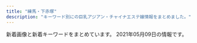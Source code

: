 ```yaml
---
title: "練馬・下赤塚"
description: "キーワード別にの巨乳アジアン・チャイナエステ嬢情報をまとめました。"
---
```


新着画像と新着キーワードをまとめています。
2021年05月09日の情報です。

<DmmAffiliateIns />
<KeywordTable
  shops={
    [
    {
        "img_links": [
            "http://www.es-yas.click/images/sys1.png",
            "http://www.es-yas.click/images/sirase.jpg",
            "http://www.es-yas.click/images/1.jpg",
            "http://www.es-yas.click/images/info.png",
            "http://www.es-yas.click/images/int1.png",
            "http://www.es-yas.click/images/staff_t.jpg",
            "http://www.es-yas.click/images/s1.png",
            "http://www.es-yas.click/images/head.jpg",
            "http://www.es-yas.click/images/interior_t.jpg",
            "http://www.es-yas.click/images/3.jpg",
            "http://www.es-yas.click/images/sys2.png",
            "http://www.es-yas.click/images/tel.jpg",
            "http://www.es-yas.click/img/mari1.jpg",
            "http://www.es-yas.click/images/newface.png",
            "http://www.es-yas.click/images/news.jpg",
            "http://www.es-yas.click/images/mobile.jpg",
            "http://www.es-yas.click/images/int2.png",
            "http://www.es-yas.click/images/ac1.png",
            "http://www.es-yas.click/img/sayuri1.jpg",
            "http://www.es-yas.click/img/riri1.jpg",
            "http://www.es-yas.click/images/2.jpg"
        ],
        "url": "http://www.es-yas.click/",
        "station": "\u4e2d\u6751\u6a4b\u99c5\u5357\u53e3",
        "name": "\u30b9\u30a6\u30a3\u30fc\u30c8",
        "keywords": {}
    },
    {
        "name": "\u30de\u30fc\u30ac\u30ec\u30c3\u30c8",
        "img_links": [
            "http://margaret.ests.jp/images/s_staff.png",
            "http://margaret.ests.jp/images/s_news.jpg",
            "http://margaret.ests.jp/photos/sites/29/2020/08/2020080615352994.jpeg",
            "http://margaret.ests.jp/images/service2.jpg",
            "http://margaret.ests.jp/photos/sites/29/2020/04/202004081414540.jpg",
            "http://margaret.ests.jp/images/room4.jpg",
            "http://margaret.ests.jp/images/top.jpg",
            "http://margaret.ests.jp/photos/sites/29/2020/06/202006301829174.jpeg",
            "http://margaret.ests.jp/images/room3.jpg",
            "http://margaret.ests.jp/photos/sites/29/2020/06/2020062814010219.jpeg",
            "http://margaret.ests.jp/images/room2.jpg",
            "http://margaret.ests.jp/images/info.jpg",
            "http://margaret.ests.jp/photos/sites/29/2020/04/2020041014190824.jpg",
            "http://margaret.ests.jp/photos/sites/29/2020/05/202005281752578.jpg",
            "http://margaret.ests.jp/photos/sites/29/2020/04/202004102157462.jpeg",
            "http://margaret.ests.jp/images/s_pick.jpg",
            "http://margaret.ests.jp/images/mobile.jpg",
            "http://margaret.ests.jp/images/s_service.png",
            "http://margaret.ests.jp/photos/sites/29/2020/04/2020040205541033.jpg",
            "http://margaret.ests.jp/images/service3.jpg",
            "http://margaret.ests.jp/photos/sites/29/2020/08/2020082222274080.jpeg",
            "http://margaret.ests.jp/images/service1.jpg",
            "http://margaret.ests.jp/images/service4.jpg",
            "http://margaret.ests.jp/photos/sites/29/2021/01/2021011511194654.jpg",
            "http://margaret.ests.jp/images/room1.jpg",
            "http://margaret.ests.jp/photos/sites/29/2020/03/2020032709162529.jpg"
        ],
        "station": "\u685c\u53f0\u99c5\u5317\u53e3",
        "keywords": {
            "D": 72,
            "85": 36,
            "E": 60,
            "86": 24,
            "88": 24,
            "87": 12
        },
        "url": "http://margaret.ests.jp/"
    },
    {
        "url": "http://www.relaxes.info/",
        "name": "\u8776",
        "keywords": {},
        "img_links": [
            "http://www.relaxes.info/images/price.jpg",
            "http://www.relaxes.info/images/t1.png",
            "http://www.relaxes.info/images/ttl_qj.png",
            "http://www.relaxes.info/images/ttl_staff.png",
            "http://www.relaxes.info/up/uploads/20210313172020j.jpg",
            "http://www.relaxes.info/images/t2.png",
            "http://www.relaxes.info/images/s1.png",
            "http://www.relaxes.info/images/rec.png",
            "http://www.relaxes.info/images/header_bg.png",
            "http://www.relaxes.info/up/uploads/2017071800271212.jpg",
            "http://www.relaxes.info/up/uploads/20180315212810me.jpg",
            "http://www.relaxes.info/images/info.jpg",
            "http://www.relaxes.info/images/ttl_price.png"
        ],
        "station": "\u4e0a\u677f\u6a4b\u99c5\u5317\u53e3"
    },
    {
        "station": "\u7df4\u99ac\u99c5\u5317\u53e3",
        "url": "http://es-nerima.biz/",
        "keywords": {},
        "name": "\u3046\u3089\u3089",
        "img_links": [
            "http://es-nerima.biz/wp-content/themes/template-salon2/images/magazine.jpg",
            "http://es-nerima.biz/wp-content/uploads/2016/10/g5.jpg",
            "http://es-nerima.biz/wp-content/uploads/2016/10/g6.jpg",
            "http://es-nerima.biz/wp-content/uploads/2016/10/girl-1-250x330.jpg",
            "http://es-nerima.biz/wp-content/uploads/2016/10/gallery5.jpg",
            "http://es-nerima.biz/wp-content/uploads/2016/10/g5-250x330.jpg",
            "http://es-nerima.biz/wp-content/uploads/2016/10/camp-bnr.jpg",
            "http://es-nerima.biz/wp-content/themes/template-salon2/images/gallery3.jpg",
            "http://es-nerima.biz/wp-content/uploads/2016/10/gallery7.jpg",
            "http://es-nerima.biz/wp-content/uploads/2016/10/g3-250x330.jpg",
            "http://es-nerima.biz/wp-content/themes/template-salon2/images/tel.png",
            "http://es-nerima.biz/wp-content/uploads/2016/10/gallery2.jpg",
            "http://es-nerima.biz/wp-content/uploads/2016/10/girl-1.jpg",
            "http://es-nerima.biz/wp-content/themes/template-salon2/images/pickup-ttl.png",
            "http://es-nerima.biz/wp-content/uploads/2016/10/gallery6.jpg",
            "http://es-nerima.biz/wp-content/uploads/2016/10/mika-250x330.jpg",
            "http://es-nerima.biz/wp-content/themes/template-salon2/images/gallery-ttl.png",
            "http://es-nerima.biz/wp-content/themes/template-salon2/images/slider1.jpg",
            "http://es-nerima.biz/wp-content/uploads/2016/10/g4-250x330.jpg",
            "http://es-nerima.biz/wp-content/uploads/2016/10/g1.jpg",
            "http://cdn.dino-es.com/images/logo/88x31DinoEs.png",
            "http://es-nerima.biz/wp-content/uploads/2016/10/gallery1.jpg",
            "http://es-nerima.biz/wp-content/uploads/2016/10/mika.jpg",
            "http://es-nerima.biz/wp-content/uploads/2016/10/g3.jpg",
            "http://es-nerima.biz/wp-content/uploads/2016/10/gallery8-600x600.jpg",
            "http://es-nerima.biz/wp-content/uploads/2016/10/eri.jpg",
            "http://es-nerima.biz/wp-content/themes/template-salon2/images/gallery4.jpg",
            "http://es-nerima.biz/wp-content/uploads/2016/10/eri-250x330.jpg",
            "http://es-nerima.biz/wp-content/themes/template-salon2/images/gallery2.jpg",
            "http://es-nerima.biz/wp-content/uploads/2016/10/gallery3.jpg",
            "http://es-nerima.biz/wp-content/themes/template-salon2/images/newface-ttl.png",
            "http://es-nerima.biz/wp-content/themes/template-salon2/images/camp-bnr.jpg",
            "http://es-nerima.biz/wp-content/uploads/2016/10/gallery8.jpg",
            "http://es-nerima.biz/wp-content/themes/template-salon2/images/news-ttl.png",
            "http://es-nerima.biz/wp-content/uploads/2016/10/g1-250x330.jpg",
            "http://es-nerima.biz/wp-content/themes/template-salon2/images/massage-de_88_31.jpg",
            "http://es-nerima.biz/wp-content/uploads/2016/10/g6-250x330.jpg",
            "http://es-nerima.biz/wp-content/themes/template-salon2/images/pickup-frame.png",
            "http://es-nerima.biz/wp-content/themes/template-salon2/images/gallery1.jpg"
        ]
    },
    {
        "name": "\u6e29\u30fb\u306c\u304f\u3082\u308a",
        "keywords": {},
        "url": "http://tenpo2.iest.info/",
        "station": "\u4e0a\u677f\u6a4b\u99c5\u5317\u53e3",
        "img_links": []
    },
    {
        "img_links": [
            "http://www.smile.mensest.com/img/ttl_info.png",
            "http://www.smile.mensest.com/files/002.jpg",
            "http://www.smile.mensest.com/img/ttl_news.png",
            "http://www.smile.mensest.com/img/header02.png",
            "http://www.smile.mensest.com/img/goback.jpg",
            "http://www.smile.mensest.com/img/pickup.jpg",
            "http://www.smile.mensest.com/files/001.jpg",
            "http://www.smile.mensest.com/files/004.jpg",
            "http://www.smile.mensest.com/img/btn_side_mobile.jpg",
            "http://www.smile.mensest.com/img/btn_blog.png",
            "http://www.smile.mensest.com/files/003.jpg"
        ],
        "keywords": {
            "85": 2,
            "87": 2,
            "88": 4,
            "D": 4,
            "C": 16
        },
        "url": "http://www.smile.mensest.com/",
        "station": "\u7df4\u99ac\u99c5\u897f\u53e3",
        "name": "Smile -\u30b9\u30de\u30a4\u30eb-"
    },
    {
        "name": "\u30d1\u30ad\u30e9",
        "keywords": {
            "C": 11,
            "87": 1,
            "85": 2,
            "E": 1
        },
        "img_links": [
            "http://pakira-massage.work/i/img/r3.jpg",
            "http://pakira-massage.work/i/img/r1.jpg",
            "http://pakira-massage.work/i/img/st1.jpg",
            "http://pakira-massage.work/img/s2.jpg",
            "http://pakira-massage.work/img/s1.jpg",
            "http://pakira-massage.work/img/campian.jpg",
            "http://pakira-massage.work/i/img/sta1.jpg",
            "http://pakira-massage.work/i/img/r4.jpg",
            "http://pakira-massage.work/i/img/r2.jpg",
            "http://pakira-massage.work/img/st2.jpg",
            "http://pakira-massage.work/img/sta2.jpg",
            "http://pakira-massage.work/i/img/r6.jpg",
            "http://pakira-massage.work/img/head.jpg",
            "http://pakira-massage.work/i/img/r5.jpg",
            "http://pakira-massage.work/img/botton.jpg",
            "http://pakira-massage.work/img/mobile-1.png",
            "http://pakira-massage.work/img/nos.jpg",
            "http://pakira-massage.work/img/st1.jpg",
            "http://pakira-massage.work/img/sta1.jpg",
            "http://pakira-massage.work/i/img/sta2.jpg"
        ],
        "station": "\u8981\u753a\u99c55\u756a\u51fa\u53e3",
        "url": "http://pakira-massage.work/"
    },
    {
        "keywords": {},
        "img_links": [
            "http://www.es-kou.link/img/mimi1.jpg",
            "http://www.es-kou.link/images/1.jpg",
            "http://www.es-kou.link/images/2.jpg",
            "http://www.es-kou.link/images/int2.png",
            "http://www.es-kou.link/img/satomi1.jpg",
            "http://www.es-kou.link/images/b2.jpg",
            "http://www.es-kou.link/images/sys2.jpg",
            "http://www.es-kou.link/images/sys1.jpg",
            "http://www.es-kou.link/images/staff_t.jpg",
            "http://www.es-kou.link/images/info.png",
            "http://www.es-kou.link/img/nana1.jpg",
            "http://www.es-kou.link/images/3.jpg",
            "http://www.es-kou.link/images/news.jpg",
            "http://www.es-kou.link/images/int1.png",
            "http://www.es-kou.link/images/head.jpg",
            "http://www.es-kou.link/images/mobile.jpg",
            "http://www.es-kou.link/images/s1.png",
            "http://www.es-kou.link/images/sys3.png",
            "http://www.es-kou.link/images/b1.jpg",
            "http://www.es-kou.link/images/interior_t.jpg"
        ],
        "station": "\u4e0b\u8d64\u585a\u99c5\u5317\u53e3",
        "url": "http://www.es-kou.link/",
        "name": "\u7d05\u6708"
    },
    {
        "name": "ROSE",
        "station": "\u7df4\u99ac\u99c5\u5357\u53e3",
        "url": "http://www.nerima-rose.com/",
        "keywords": {
            "C": 8
        },
        "img_links": [
            "http://www.nerima-rose.com/images/images/sys2018_03.jpg",
            "http://www.nerima-rose.com/images/shop/3/sh1.jpg",
            "http://www.nerima-rose.com/images/shop/11.jpg",
            "http://www.nerima-rose.com/images/rosa-sys_04.jpg",
            "http://www.nerima-rose.com/images/staff/17/2/kina.jpg",
            "http://www.nerima-rose.com/images/staff/17/riri.jpg",
            "http://www.nerima-rose.com/images/staff/16/aya2.jpg",
            "http://www.nerima-rose.com/images/images/sys2018_06.jpg",
            "http://www.nerima-rose.com/images/index-rosa_09.jpg",
            "http://www.nerima-rose.com/images/index-rosa_04.jpg",
            "http://www.nerima-rose.com/cgi-bin/topics/img/16-1.jpg",
            "http://www.nerima-rose.com/images/staff/16/misaki2.jpg",
            "http://www.nerima-rose.com/images/staff/16/kaori2.jpg",
            "http://www.nerima-rose.com/images/aroma/r3.jpg",
            "http://www.nerima-rose.com/images/nav/nav-acc.jpg",
            "http://www.nerima-rose.com/images/staff/17/2/nana.png",
            "http://www.nerima-rose.com/images/sys3.jpg",
            "http://www.nerima-rose.com/images/rosa-sys_09a.jpg",
            "http://www.nerima-rose.com/images/shop/4/s1.jpg",
            "http://www.nerima-rose.com/images/rosa-pindao_07.jpg",
            "http://www.nerima-rose.com/images/aroma/r2.jpg",
            "http://www.nerima-rose.com/images/rosa-pindao_09.jpg",
            "http://www.nerima-rose.com/images/aroma/r1.jpg",
            "http://www.nerima-rose.com/images/index-rosa_02.jpg",
            "http://www.nerima-rose.com/images/staff/17/2/ena.jpg",
            "http://www.nerima-rose.com/images/shop/h1.jpg",
            "http://www.nerima-rose.com/images/nav/nav-rec.jpg"
        ]
    },
    {
        "name": "AROMA PLAZA \u30a2\u30ed\u30de\u30d7\u30e9\u30b6",
        "station": "\u77f3\u795e\u4e95\u516c\u5712\u99c5\u5357\u53e3",
        "url": "http://aroma-p.info/",
        "keywords": {},
        "img_links": []
    },
    {
        "img_links": [
            "http://siesta.ests.jp/images/acc3.jpg",
            "http://siesta.ests.jp/images/top.png",
            "http://siesta.ests.jp/images/mobile1.jpg",
            "http://siesta.ests.jp/images/s-recriut.jpg",
            "http://siesta.ests.jp/images/info.jpg",
            "http://siesta.ests.jp/photos/sites/39/2021/01/2021011116333298.jpg",
            "http://siesta.ests.jp/photos/sites/39/2021/01/2021011116333493.jpg",
            "http://siesta.ests.jp/images/acc1.jpg",
            "http://siesta.ests.jp/photos/sites/39/2021/04/2021040818055925.jpg",
            "http://siesta.ests.jp/images/mobile.jpg",
            "http://siesta.ests.jp/images/pick.jpg",
            "http://siesta.ests.jp/images/acc2.jpg",
            "http://siesta.ests.jp/photos/sites/39/2021/04/2021042011331872.jpg",
            "http://siesta.ests.jp/images/acc4.jpg",
            "http://siesta.ests.jp/images/s-staff.jpg",
            "http://siesta.ests.jp/images/news.jpg"
        ],
        "url": "http://siesta.ests.jp/",
        "keywords": {
            "D": 15,
            "83": 5,
            "88": 5,
            "85": 10
        },
        "name": "\u30b7\u30a8\u30b9\u30bf",
        "station": "\u5927\u6cc9\u5b66\u5712\u99c5\u5317\u53e3"
    },
    {
        "station": "\u6210\u5897\u99c5\u5357\u53e3",
        "img_links": [
            "http://oasis.akasuri.xyz/images/fotter.png",
            "http://oasis.akasuri.xyz/images/bar-photo.png",
            "http://oasis.akasuri.xyz/images/c-top.png",
            "http://oasis.akasuri.xyz/staff/s3.jpg",
            "http://oasis.akasuri.xyz/staff/s1.jpg",
            "http://oasis.akasuri.xyz/images/b-tel.png",
            "http://oasis.akasuri.xyz/images/c-staff.png",
            "http://oasis.akasuri.xyz/images/c-photo.png",
            "http://oasis.akasuri.xyz/images/bar-staff.png",
            "http://oasis.akasuri.xyz/staff/s2.jpg"
        ],
        "url": "http://oasis.akasuri.xyz/",
        "name": "\u30aa\u30a2\u30b7\u30b9",
        "keywords": {}
    },
    {
        "name": "\u512a\u30fb\u7f8e",
        "station": "\u6c5f\u53e4\u7530\u99c5\u5357\u53e3",
        "url": "http://rose.este.work/",
        "keywords": {},
        "img_links": [
            "http://rose.este.work/unnamed.png",
            "http://rose.este.work/index-25.htm.jpg",
            "http://rose.este.work/totop.png",
            "http://rose.este.work/index-26.htm.jpg",
            "http://rose.este.work/resize_250.png",
            "http://rose.este.work/index-1.htm.jpg",
            "http://rose.este.work/sys1.png",
            "http://rose.este.work/r3.jpg",
            "http://rose.este.work/re.jpg",
            "http://rose.este.work/resize_1500-450.jpg",
            "http://rose.este.work/r4.jpg",
            "http://rose.este.work/r5.jpg",
            "http://rose.este.work/r1.jpg",
            "http://rose.este.work/index-24.htm.jpg"
        ]
    },
    {
        "img_links": [
            "https://salasa.tokyo/wp-content/themes/este/img/top-img01b.png",
            "https://salasa.tokyo/wp-content/uploads/2020/04/2311121salasa.jpg",
            "https://salasa.tokyo/wp-content/themes/este/img/top-img05.png",
            "https://salasa.tokyo/wp-content/themes/este/img/1.jpg",
            "https://salasa.tokyo/wp-content/uploads/2021/04/s187alasa.jpg",
            "https://salasa.tokyo/wp-content/themes/este/img/tel_footer.png",
            "https://salasa.tokyo/wp-content/uploads/2020/02/11salasa.jpg",
            "https://salasa.tokyo/wp-content/themes/este/img/3.jpg",
            "https://salasa.tokyo/wp-content/uploads/2020/02/8776salasa.jpg",
            "https://salasa.tokyo/wp-content/uploads/2020/03/897261salasa.jpg",
            "https://salasa.tokyo/wp-content/themes/este/img/tel_header.png",
            "https://salasa.tokyo/wp-content/uploads/2021/02/345salasa.jpg",
            "https://salasa.tokyo/wp-content/uploads/2020/02/32salasa.jpg",
            "https://salasa.tokyo/wp-content/themes/este/img/4.jpg",
            "https://salasa.tokyo/wp-content/themes/este/img/top-img01.png",
            "https://salasa.tokyo/wp-content/uploads/2020/02/21salasa.jpg",
            "https://salasa.tokyo/wp-content/themes/este/img/top-img021.png",
            "https://salasa.tokyo/wp-content/themes/este/img/top-img02.png",
            "https://salasa.tokyo/wp-content/uploads/2020/02/41salasa.jpg",
            "https://salasa.tokyo/wp-content/themes/este/img/top-img04.png",
            "https://salasa.tokyo/wp-content/uploads/2020/02/1salasa.jpg",
            "https://salasa.tokyo/wp-content/themes/este/img/2.jpg",
            "https://salasa.tokyo/wp-content/themes/este/img/call.png",
            "https://salasa.tokyo/wp-content/themes/este/img/top-img01a.png"
        ],
        "station": "\u7df4\u99ac\u99c5\u897f\u53e3",
        "keywords": {
            "C": 13,
            "E": 14,
            "D": 6,
            "G": 3
        },
        "url": "https://salasa.tokyo/",
        "name": "\u3064\u307c\u307f"
    },
    {
        "station": "\u7df4\u99ac\u99c5\u897f\u53e3",
        "img_links": [
            "http://binrou.net/i/img/sta117.jpg",
            "http://binrou.net/img/sta109.jpg",
            "http://binrou.net/img/st119.jpg",
            "http://binrou.net/i/img/sta111.jpg",
            "http://binrou.net/img/s114.jpg",
            "http://binrou.net/i/img/sta97.jpg",
            "http://binrou.net/i/img/sta94.jpg",
            "http://binrou.net/img/botton.jpg",
            "http://binrou.net/i/img/sta119.jpg",
            "http://binrou.net/i/img/sta92.jpg",
            "http://binrou.net/img/sta111.jpg",
            "http://binrou.net/img/pickup20.jpg",
            "http://binrou.net/img/st112.jpg",
            "http://binrou.net/img/st109.jpg",
            "http://binrou.net/i/img/sta80.jpg",
            "http://binrou.net/img/sta118.jpg",
            "http://binrou.net/img/sta114.jpg",
            "http://binrou.net/i/img/sta98.jpg",
            "http://binrou.net/i/img/sta115.jpg",
            "http://binrou.net/img/acc.jpg",
            "http://binrou.net/i/img/acc.jpg",
            "http://binrou.net/img/st117.jpg",
            "http://binrou.net/img/sta115.jpg",
            "http://binrou.net/img/st111.jpg",
            "http://binrou.net/img/s116.jpg",
            "http://binrou.net/img/s118.jpg",
            "http://binrou.net/img/s111.jpg",
            "http://binrou.net/img/st115.jpg",
            "http://binrou.net/img/s115.jpg",
            "http://binrou.net/img/st114.jpg",
            "http://binrou.net/img/s119.jpg",
            "http://binrou.net/img/st118.jpg",
            "http://binrou.net/img/s117.jpg",
            "http://binrou.net/img/sta112.jpg",
            "http://binrou.net/i/img/sta104.jpg",
            "http://binrou.net/i/img/sta88.jpg",
            "http://binrou.net/img/mo.png",
            "http://binrou.net/i/img/sta116.jpg",
            "http://binrou.net/i/img/r4.jpg",
            "http://binrou.net/i/img/r1.jpg",
            "http://binrou.net/i/img/sta109.jpg",
            "http://binrou.net/img/sta117.jpg",
            "http://binrou.net/i/img/r2.jpg",
            "http://binrou.net/i/img/st118.jpg",
            "http://binrou.net/i/img/sta118.jpg",
            "http://binrou.net/i/img/sta112.jpg",
            "http://binrou.net/i/img/sta114.jpg",
            "http://binrou.net/i/img/sta108.jpg",
            "http://binrou.net/i/img/sta89.jpg",
            "http://binrou.net/img/s112.jpg",
            "http://binrou.net/i/img/sta100.jpg",
            "http://binrou.net/img/fla.jpg",
            "http://binrou.net/i/img/sta105.jpg",
            "http://binrou.net/i/img/r3.jpg",
            "http://binrou.net/img/sta119.jpg",
            "http://binrou.net/img/sta116.jpg",
            "http://binrou.net/img/st116.jpg"
        ],
        "name": "\u30ad\u30e9\u30ad\u30e9",
        "url": "http://binrou.net/",
        "keywords": {
            "C": 17,
            "D": 2,
            "86": 4,
            "F": 1,
            "88": 1,
            "E": 6,
            "89": 1,
            "87": 4
        }
    },
    {
        "url": "https://1270791003.wixsite.com/mysite/",
        "img_links": [
            "https://static.wixstatic.com/media/73ea4e_4f276738c0354f93b87840e2d55be62b~mv2.png",
            "https://static.wixstatic.com/media/56292f_3dc196c69ac04338b46a28f7dc0f4df2.jpg",
            "https://static.wixstatic.com/media/56292f_4d626237c2cd4806b0251dae4554758e.jpg",
            "https://static.wixstatic.com/media/73ea4e_73ca4971bac34776a53c8b09526abe0d~mv2.jpg"
        ],
        "station": "\u65b0\u685c\u53f0\u99c51\u756a\u51fa\u53e3",
        "keywords": {},
        "name": "\u697d\u3005"
    },
    {
        "name": "\u59eb",
        "station": "\u6210\u5897\u99c5",
        "url": "http://anzu.abnavi.info/",
        "img_links": [],
        "keywords": {}
    },
    {
        "name": "\u9577\u4e45*\u3061\u3087\u3046\u304d\u3085\u3046",
        "url": "http://c-sakura.work/",
        "img_links": [
            "http://c-sakura.work/images/head.jpg",
            "http://c-sakura.work/img/yuyu1.jpg",
            "http://c-sakura.work/images/staff_t.jpg",
            "http://c-sakura.work/images/news.png",
            "http://c-sakura.work/img/yuri1.jpg",
            "http://c-sakura.work/images/int2.png",
            "http://c-sakura.work/images/1.jpg",
            "http://c-sakura.work/images/tel.jpg",
            "http://c-sakura.work/images/3.jpg",
            "http://c-sakura.work/images/2.jpg",
            "http://c-sakura.work/img/ami1.jpg",
            "http://c-sakura.work/images/mobile.jpg",
            "http://c-sakura.work/images/interior_t.jpg",
            "http://c-sakura.work/images/int1.png",
            "http://c-sakura.work/images/sys1.png",
            "http://c-sakura.work/images/sisu.png",
            "http://c-sakura.work/images/info.png"
        ],
        "keywords": {},
        "station": "\u4e0b\u8d64\u585a\u99c5\u5317\u53e3"
    },
    {
        "keywords": {
            "C": 7
        },
        "url": "http://moonlove.est-u.com/",
        "name": "\u6708\u306e\u604b",
        "img_links": [
            "http://moonlove.est-u.com/images/index_16.jpg",
            "http://moonlove.est-u.com/images/s6.jpg",
            "http://moonlove.est-u.com/staff/miki.jpg",
            "http://moonlove.est-u.com/images/index_08.jpg",
            "http://moonlove.est-u.com/images/s1.jpg",
            "http://moonlove.est-u.com/staff/hitomi.jpg",
            "http://moonlove.est-u.com/images/index_12.jpg",
            "http://moonlove.est-u.com/staff/ayumi.jpg",
            "http://moonlove.est-u.com/images/icon_000.jpg",
            "http://moonlove.est-u.com/images/index_13.jpg",
            "http://moonlove.est-u.com/images/s5.jpg",
            "http://moonlove.est-u.com/images/index_15.jpg",
            "http://moonlove.est-u.com/images/s3.jpg",
            "http://moonlove.est-u.com/images/staff_09.jpg",
            "http://moonlove.est-u.com/images/index1_06.jpg",
            "http://moonlove.est-u.com/staff/nami.jpg",
            "http://moonlove.est-u.com/images/index_02.jpg",
            "http://moonlove.est-u.com/images/index2_06.jpg",
            "http://moonlove.est-u.com/images/index_10.jpg",
            "http://moonlove.est-u.com/images/index_07.jpg",
            "http://moonlove.est-u.com/images/index_14.jpg",
            "http://moonlove.est-u.com/images/s4.jpg",
            "http://moonlove.est-u.com/images/index_17.jpg",
            "http://moonlove.est-u.com/images/index3_06.jpg",
            "http://moonlove.est-u.com/images/index_05.jpg",
            "http://moonlove.est-u.com/images/index_19.jpg",
            "http://moonlove.est-u.com/images/index_04.jpg",
            "http://moonlove.est-u.com/images/s8.jpg",
            "http://moonlove.est-u.com/staff/kaori.jpg",
            "http://moonlove.est-u.com/staff/sakura.jpg"
        ],
        "station": "\u7df4\u99ac\u99c5\u5317\u53e3"
    },
    {
        "url": "http://aclass.estheya.com/",
        "img_links": [
            "http://aclass.estheya.com/css/staff/staff001.jpg",
            "http://aclass.estheya.com/css/staff/staff001-b.jpg",
            "http://aclass.estheya.com/css/right.jpg",
            "http://aclass.estheya.com/css/m-top004.jpg",
            "http://aclass.estheya.com/css/cam01.jpg",
            "http://aclass.estheya.com/css/staff/staff0004.jpg",
            "http://aclass.estheya.com/css/staff/staff005.jpg",
            "http://aclass.estheya.com/css/left.jpg",
            "http://aclass.estheya.com/css/staff/staff006.jpg",
            "http://aclass.estheya.com/css/m-head02.jpg",
            "http://aclass.estheya.com/css/staff/staff0003.jpg",
            "http://aclass.estheya.com/css/staff/staff002.jpg",
            "http://aclass.estheya.com/images/call.png",
            "http://aclass.estheya.com/css/m-head04.jpg"
        ],
        "keywords": {
            "89": 1,
            "86": 1,
            "D": 3,
            "E": 1,
            "92": 1,
            "90": 3,
            "C": 2
        },
        "station": "\u7df4\u99ac\u99c5",
        "name": "A-CLASS\uff5e\u30a8\u30fc\u30af\u30e9\u30b9\uff5e"
    },
    {
        "img_links": [
            "http://lachesis.este88.com/gals/rinnka1.jpg",
            "http://lachesis.este88.com/gals/rinnka3.jpg",
            "http://lachesis.este88.com/gals/nozomi1.jpg",
            "http://lachesis.este88.com/gals/yuno3.jpg",
            "http://lachesis.este88.com/gals/yuno2.jpg",
            "https://lachesis.este88.com/gals/aoi1.jpg",
            "https://lachesis.este88.com/gals/yuno1.jpg",
            "http://lachesis.este88.com/gals/nozomi4.jpg",
            "http://lachesis.este88.com/gals/miho3.jpg",
            "https://lachesis.este88.com/images/sysh3bar.png",
            "https://lachesis.este88.com/gals/miku1.jpg",
            "http://lachesis.este88.com/gals/miho1.jpg",
            "http://lachesis.este88.com/gals/miho2.jpg",
            "https://lachesis.este88.com/gals/rinnka1.jpg",
            "http://lachesis.este88.com/gals/itika1.jpg",
            "http://lachesis.este88.com/gals/miku1.jpg",
            "http://lachesis.este88.com/gals/minami1.jpg",
            "http://lachesis.este88.com/gals/tumugi2.jpg",
            "https://lachesis.este88.com/images/bg_header3.jpg",
            "http://lachesis.este88.com/gals/narumi2.jpg",
            "http://momipara.jp/img/link/momi234.jpg",
            "http://lachesis.este88.com/gals/rinnka2.jpg",
            "http://lachesis.este88.com/gals/tumugi1.jpg",
            "https://lachesis.este88.com/gals/mao1.jpg",
            "http://lachesis.este88.com/gals/aoi3.jpg",
            "https://lachesis.este88.com/gals/itika1.jpg",
            "http://lachesis.este88.com/gals/miku3.jpg",
            "http://lachesis.este88.com/gals/mao2.jpg",
            "https://lachesis.este88.com/gals/maria1.jpg",
            "http://lachesis.este88.com/gals/narumi3.jpg",
            "https://lachesis.este88.com/images/info5.jpg",
            "http://lachesis.este88.com/gals/narumi1.jpg",
            "http://lachesis.este88.com/gals/miku2.jpg",
            "http://lachesis.este88.com/images/bg_header3.jpg",
            "http://lachesis.este88.com/gals/aoi1.jpg",
            "http://lachesis.este88.com/images/bg_header.jpg",
            "http://lachesis.este88.com/gals/rinnka4.jpg",
            "http://lachesis.este88.com/gals/itika3.jpg",
            "http://lachesis.este88.com/gals/tumugi3.jpg",
            "http://lachesis.este88.com/gals/itika2.jpg",
            "http://lachesis.este88.com/gals/narumi4.jpg",
            "https://lachesis.este88.com/gals/minami1.jpg",
            "http://lachesis.este88.com/images/sysh3bar.png",
            "https://lachesis.este88.com/gals/tumugi1.jpg",
            "http://lachesis.este88.com/gals/nozomi2.jpg",
            "http://lachesis.este88.com/gals/yuno1.jpg",
            "https://lachesis.este88.com/gals/nozomi1.jpg",
            "https://lachesis.este88.com/images/bg_header.jpg",
            "https://lachesis.este88.com/gals/narumi1.jpg",
            "http://lachesis.este88.com/gals/nozomi3.jpg",
            "https://lachesis.este88.com/images/line.jpg",
            "http://lachesis.este88.com/gals/minami2.jpg",
            "http://lachesis.este88.com/gals/mao1.jpg",
            "http://lachesis.este88.com/gals/aoi2.jpg",
            "http://lachesis.este88.com/gals/maria1.jpg",
            "http://lachesis.este88.com/images/info5.jpg",
            "http://lachesis.este88.com/images/line.jpg",
            "https://lachesis.este88.com/gals/miho1.jpg"
        ],
        "url": "http://lachesis.este88.com/",
        "station": "\u5927\u6cc9\u5b66\u5712\u99c5",
        "keywords": {
            "D": 2,
            "G": 1,
            "F": 4,
            "95": 1,
            "C": 4,
            "80": 1,
            "93": 1,
            "84": 1,
            "88": 1,
            "81": 1,
            "91": 3,
            "86": 1,
            "83": 2
        },
        "name": "\u30e9\u30b1\u30b7\u30b9\u5927\u6cc9\u5b66\u5712"
    },
    {
        "keywords": {
            "90": 3,
            "89": 1,
            "92": 1,
            "88": 2
        },
        "img_links": [
            "http://ginzaangel.esnavi.work/news.jpg",
            "http://ginzaangel.esnavi.work/sys2.jpg",
            "http://ginzaangel.esnavi.work/2/uploadimg/1595657062.jpeg",
            "http://ginzaangel.esnavi.work/2/uploadimg/1615988934.jpeg",
            "http://ginzaangel.esnavi.work/2/uploadimg/1601829474.jpeg",
            "http://ginzaangel.esnavi.work/staff_t.jpg",
            "http://ginzaangel.esnavi.work/2/uploadimg/1615988408.jpeg",
            "http://ginzaangel.esnavi.work/sys1.jpg",
            "http://ginzaangel.esnavi.work/2/uploadimg/1615989033.jpeg",
            "http://ginzaangel.esnavi.work/s1.png",
            "http://ginzaangel.esnavi.work/int1.png",
            "http://ginzaangel.esnavi.work/2/uploadimg/1615989115.jpeg",
            "http://ginzaangel.esnavi.work/head.jpg",
            "http://ginzaangel.esnavi.work/2/uploadimg/1619341553.jpeg"
        ],
        "url": "http://ginzaangel.esnavi.work/",
        "name": "\u7df4\u99ac\u306e\u5929\u4f7f",
        "station": "\u7df4\u99ac\u99c5\u897f\u53e3"
    },
    {
        "name": "\u30b8\u30e3\u30b9\u30df\u30f3",
        "url": "http://evergrace.tyo.cm/",
        "keywords": {},
        "img_links": [],
        "station": "\u6210\u5897\u99c5"
    },
    {
        "img_links": [
            "http://www.hi-msg.com/dansin/images/p-5.jpg",
            "http://www.hi-msg.com/dansin/images/p-2.jpg",
            "http://www.hi-msg.com/dansin/images/p-7.jpg",
            "http://www.hi-msg.com/dansin/images/top1.jpg",
            "http://www.hi-msg.com/dansin/images/p-8.jpg",
            "http://www.hi-msg.com/dansin/images/p-5-1.jpg",
            "http://www.hi-msg.com/dansin/images/p-2-1.jpg",
            "http://www.hi-msg.com/dansin/images/s_face.jpg",
            "http://www.hi-msg.com/dansin/images/s_info.jpg",
            "http://www.hi-msg.com/dansin/images/s_pick.jpg",
            "http://www.hi-msg.com/dansin/images/p-9.jpg",
            "http://www.hi-msg.com/dansin/images/p-9-1.jpg",
            "http://www.hi-msg.com/dansin/images/1.jpg",
            "http://www.hi-msg.com/dansin/images/end1.jpg",
            "http://www.hi-msg.com/dansin/images/p-6-1.jpg",
            "http://www.hi-msg.com/dansin/images/s_news.jpg",
            "http://www.hi-msg.com/dansin/images/p-6.jpg",
            "http://www.hi-msg.com/dansin/images/mobile.jpg",
            "http://www.hi-msg.com/dansin/images/nav.jpg",
            "http://www.hi-msg.com/dansin/images/top.jpg"
        ],
        "station": "\u3068\u304d\u308f\u53f0\u99c5\u5357\u53e3",
        "name": "\u6696\u5fc3",
        "url": "http://www.hi-msg.com/dansin/",
        "keywords": {}
    },
    {
        "station": "\u5927\u5c71\u99c5\u5357\u53e3",
        "keywords": {},
        "img_links": [
            "http://c-ikoi.work/images/sys1.jpg",
            "http://c-ikoi.work/img/yuki1.jpg",
            "http://c-ikoi.work/images/tel.jpg",
            "http://c-ikoi.work/images/sys3.png",
            "http://c-ikoi.work/images/int2.png",
            "http://c-ikoi.work/img/rina1.jpg",
            "http://c-ikoi.work/images/news.jpg",
            "http://c-ikoi.work/images/rec2.png",
            "http://c-ikoi.work/images/2.jpg",
            "http://c-ikoi.work/images/concept.jpg",
            "http://c-ikoi.work/images/int1.png",
            "http://c-ikoi.work/images/1.jpg",
            "http://c-ikoi.work/images/mobile.jpg",
            "http://c-ikoi.work/img/moe1.jpg",
            "http://c-ikoi.work/images/sys2.jpg",
            "http://c-ikoi.work/img/aoi1.jpg",
            "http://c-ikoi.work/images/int3.png",
            "http://c-ikoi.work/images/rec1.png",
            "http://c-ikoi.work/images/head.jpg",
            "http://c-ikoi.work/images/line.png",
            "http://c-ikoi.work/images/4.jpg",
            "http://c-ikoi.work/images/interior_t.jpg",
            "http://c-ikoi.work/images/staff_t.jpg",
            "http://c-ikoi.work/images/3.jpg"
        ],
        "name": "\u61a9",
        "url": "http://c-ikoi.work/"
    },
    {
        "name": "\u59eb\u306e\u3086\u3073\u3055\u304d",
        "img_links": [
            "http://nymphe-est.biz/images/no.png",
            "http://nymphe-est.biz/images/tit6.jpg",
            "http://nymphe-est.biz/images/m2.png",
            "http://nymphe-est.biz/images/fla.jpg",
            "http://nymphe-est.biz/images/cg03.jpg",
            "http://nymphe-est.biz/images/m1.png",
            "http://nymphe-est.biz/images/stat.jpg",
            "http://nymphe-est.biz/images/tit2.jpg",
            "http://nymphe-est.biz/images/tit3.jpg",
            "http://nymphe-est.biz/images/tm.jpg",
            "http://nymphe-est.biz/images/m5.png",
            "http://nymphe-est.biz/images/bul.jpg",
            "http://nymphe-est.biz/images/tit4.jpg",
            "http://nymphe-est.biz/images/stal.jpg",
            "http://nymphe-est.biz/images/bur.jpg",
            "http://nymphe-est.biz/images/accl.jpg",
            "http://nymphe-est.biz/images/tit5.jpg",
            "http://nymphe-est.biz/images/m6.png",
            "http://nymphe-est.biz/images/cg02.jpg",
            "http://nymphe-est.biz/images/top.png",
            "http://nymphe-est.biz/images/m3.png",
            "http://nymphe-est.biz/images/cg01.jpg",
            "http://nymphe-est.biz/images/spt.png",
            "http://nymphe-est.biz/images/m4.png"
        ],
        "keywords": {
            "E": 1,
            "D": 2
        },
        "url": "http://nymphe-est.biz/",
        "station": "\u6771\u6b66\u7df4\u99ac\u99c5\u5317\u53e3"
    },
    {
        "station": "\u4e2d\u6751\u6a4b\u99c5",
        "url": "http://www.e-rakuraku.info/",
        "img_links": [
            "http://www.e-rakuraku.info/images/g3.jpg",
            "http://www.e-rakuraku.info/images/mobile.png",
            "http://www.e-rakuraku.info/images/g2.jpg",
            "http://www.e-rakuraku.info/images/sr.png",
            "http://www.e-rakuraku.info/images/newt.png",
            "http://www.e-rakuraku.info/images/newfacet.png",
            "http://www.e-rakuraku.info/images/huiyuan.png",
            "http://www.e-rakuraku.info/images/top.jpg",
            "http://www.e-rakuraku.info/images/g4.jpg",
            "http://www.e-rakuraku.info/images/nei_03.jpg",
            "http://www.e-rakuraku.info/images/tel.png",
            "http://www.e-rakuraku.info/images/s2.png",
            "http://www.e-rakuraku.info/images/g0.jpg",
            "http://www.e-rakuraku.info/images/tite-gallery.png",
            "http://www.e-rakuraku.info/images/s1.png",
            "http://www.e-rakuraku.info/images/tite-staff.png",
            "http://www.e-rakuraku.info/images/g1.jpg",
            "http://www.e-rakuraku.info/images/g5.jpg"
        ],
        "name": "\u697d\u697d",
        "keywords": {
            "C": 13
        }
    },
    {
        "keywords": {
            "85": 2,
            "D": 9,
            "88": 4,
            "C": 22,
            "86": 1,
            "84": 1,
            "F": 2,
            "87": 5,
            "89": 1,
            "E": 2
        },
        "station": "\u7df4\u99ac\u99c5\u897f\u53e3",
        "url": "http://ponfu-massage.work/",
        "name": "\u30dd\u30f3\u30d5\u30fc",
        "img_links": [
            "http://ponfu-massage.work/img/st41.jpg",
            "http://ponfu-massage.work/img/sta43.jpg",
            "http://ponfu-massage.work/img/st35.jpg",
            "http://ponfu-massage.work/i/img/sta30.jpg",
            "http://ponfu-massage.work/i/img/sta28.jpg",
            "http://ponfu-massage.work/img/st38.jpg",
            "http://ponfu-massage.work/img/acc9.jpg",
            "http://ponfu-massage.work/img/sta38.jpg",
            "http://ponfu-massage.work/img/sta30.jpg",
            "http://ponfu-massage.work/img/st46.jpg",
            "http://ponfu-massage.work/img/st45.jpg",
            "http://ponfu-massage.work/img/s45.jpg",
            "http://ponfu-massage.work/img/sta41.jpg",
            "http://ponfu-massage.work/img/s46.jpg",
            "http://ponfu-massage.work/img/acc4.jpg",
            "http://ponfu-massage.work/i/img/sta43.jpg",
            "http://ponfu-massage.work/i/img/r3.jpg",
            "http://ponfu-massage.work/img/sta42.jpg",
            "http://ponfu-massage.work/i/img/sta47.jpg",
            "http://ponfu-massage.work/i/img/sta46.jpg",
            "http://ponfu-massage.work/img/st18.jpg",
            "http://ponfu-massage.work/img/campian.jpg",
            "http://ponfu-massage.work/img/s47.jpg",
            "http://ponfu-massage.work/img/s42.jpg",
            "http://ponfu-massage.work/i/img/st45.jpg",
            "http://ponfu-massage.work/img/acc2.jpg",
            "http://ponfu-massage.work/i/img/sta45.jpg",
            "http://ponfu-massage.work/i/img/sta42.jpg",
            "http://ponfu-massage.work/i/img/sta39.jpg",
            "http://ponfu-massage.work/img/s43.jpg",
            "http://ponfu-massage.work/i/img/r2.jpg",
            "http://ponfu-massage.work/i/img/sta41.jpg",
            "http://ponfu-massage.work/img/sta47.jpg",
            "http://ponfu-massage.work/img/sta28.jpg",
            "http://ponfu-massage.work/img/sta35.jpg",
            "http://ponfu-massage.work/img/s30.jpg",
            "http://ponfu-massage.work/img/acc1.jpg",
            "http://ponfu-massage.work/img/st47.jpg",
            "http://ponfu-massage.work/img/sta46.jpg",
            "http://ponfu-massage.work/img/s39.jpg",
            "http://ponfu-massage.work/img/sta44.jpg",
            "http://ponfu-massage.work/i/img/r1.jpg",
            "http://ponfu-massage.work/img/acc10.jpg",
            "http://ponfu-massage.work/i/img/sta38.jpg",
            "http://ponfu-massage.work/img/s44.jpg",
            "http://ponfu-massage.work/img/acc6.jpg",
            "http://ponfu-massage.work/img/acc5.jpg",
            "http://ponfu-massage.work/img/sta39.jpg",
            "http://ponfu-massage.work/img/st42.jpg",
            "http://ponfu-massage.work/i/img/sta24.jpg",
            "http://ponfu-massage.work/img/botton.jpg",
            "http://ponfu-massage.work/img/st39.jpg",
            "http://ponfu-massage.work/img/sta45.jpg",
            "http://ponfu-massage.work/img/st44.jpg",
            "http://ponfu-massage.work/img/acc7.jpg",
            "http://ponfu-massage.work/i/img/sta44.jpg",
            "http://ponfu-massage.work/img/acc8.jpg",
            "http://ponfu-massage.work/img/st28.jpg",
            "http://ponfu-massage.work/img/acc3.jpg",
            "http://ponfu-massage.work/img/s41.jpg",
            "http://ponfu-massage.work/img/s38.jpg",
            "http://ponfu-massage.work/img/st30.jpg",
            "http://ponfu-massage.work/img/st43.jpg",
            "http://ponfu-massage.work/i/img/r4.jpg"
        ]
    },
    {
        "keywords": {},
        "img_links": [
            "http://sh-dafei.work/uploads/181206/1-1Q2061249563O.jpg",
            "http://sh-dafei.work/uploads/181206/1-1Q2061250494E.jpg",
            "http://sh-dafei.work/uploads/181214/1-1Q214154222511.jpg",
            "http://sh-dafei.work/uploads/190130/1-1Z130162635508.jpg",
            "http://sh-dafei.work/templets/default/pc/picture/s_staff.png",
            "http://sh-dafei.work/uploads/190924/1-1Z924151334121.jpg",
            "http://sh-dafei.work/uploads/200117/1-20011G614144B.jpg",
            "http://sh-dafei.work/templets/default/pc/picture/end1.jpg",
            "http://sh-dafei.work/templets/default/pc/picture/face.png",
            "http://sh-dafei.work/uploads/210219/1-210219105500300.jpg",
            "http://sh-dafei.work/uploads/171031/1-1G0311G556445.jpg",
            "http://sh-dafei.work/uploads/171031/1-1G0311G344914.jpg",
            "http://sh-dafei.work/templets/default/pc/picture/s_pick.png",
            "http://sh-dafei.work/uploads/190329/1-1Z329151011c7.jpg",
            "http://sh-dafei.work/uploads/allimg/180612/1-1P612160305350.jpg",
            "http://sh-dafei.work/uploads/181206/1-1Q206125154224.jpg",
            "http://sh-dafei.work/uploads/171031/1-1G0311G505933.jpg",
            "http://sh-dafei.work/uploads/200612/1-200612154534W8.jpg",
            "http://sh-dafei.work/uploads/191115/1-191115132040J2.jpg",
            "http://sh-dafei.work/templets/default/pc/picture/s_news.png",
            "http://sh-dafei.work/uploads/180227/1-1P22G40S5448.jpg",
            "http://sh-dafei.work/uploads/190809/1-1ZP9125I01S.jpg",
            "http://sh-dafei.work/uploads/201113/1-20111314213cQ.jpg",
            "http://sh-dafei.work/uploads/181207/1-1Q20G35320X0.png",
            "http://sh-dafei.work/uploads/171031/1-1G0311G531445.jpg",
            "http://sh-dafei.work/uploads/180612/1-1P6121601061c.jpg",
            "http://sh-dafei.work/templets/default/pc/picture/staffs.png",
            "http://sh-dafei.work/uploads/201002/1-201002144Z11V.jpg",
            "http://sh-dafei.work/uploads/190301/1-1Z30116320A41.jpg",
            "http://sh-dafei.work/uploads/181206/1-1Q2061253211D.jpg",
            "http://sh-dafei.work/uploads/181207/1-1Q20G40K63R.jpg",
            "http://sh-dafei.work/uploads/180612/1-1P612160029349.jpg",
            "http://sh-dafei.work/uploads/171031/1-1G0311G4095M.jpg",
            "http://sh-dafei.work/uploads/210326/1-210326140613257.jpg"
        ],
        "name": "\u5927\u5983",
        "url": "http://sh-dafei.work/",
        "station": "\u7df4\u99ac\u99c5\u897f\u53e3"
    },
    {
        "station": "\u7df4\u99ac\u99c5\u5357\u53e3",
        "keywords": {
            "C": 7
        },
        "url": "http://himawari.est-u.com/",
        "name": "\u3072\u307e\u308f\u308a",
        "img_links": [
            "http://himawari.est-u.com/staff/umi.jpg",
            "http://himawari.est-u.com/images/index2_08.jpg",
            "http://himawari.est-u.com/staff/sakura.jpg",
            "http://himawari.est-u.com/staff/nami.jpg",
            "http://himawari.est-u.com/staff/yuki.jpg",
            "http://himawari.est-u.com/images/a2.jpg",
            "http://himawari.est-u.com/staff/asuka.jpg",
            "http://himawari.est-u.com/staff/izumi.jpg",
            "http://himawari.est-u.com/images/index_10.jpg",
            "http://himawari.est-u.com/images/down.jpg",
            "http://himawari.est-u.com/staff/emi.jpg",
            "http://himawari.est-u.com/staff/yumi.jpg",
            "http://himawari.est-u.com/images/a1.jpg",
            "http://himawari.est-u.com/images/index_02.jpg",
            "http://himawari.est-u.com/images/index_08.jpg",
            "http://himawari.est-u.com/images/therpist.jpg",
            "http://himawari.est-u.com/images/index_04.jpg",
            "http://himawari.est-u.com/staff/risa.jpg"
        ]
    }
]
}
/>
<DmmAffiliateScript />
